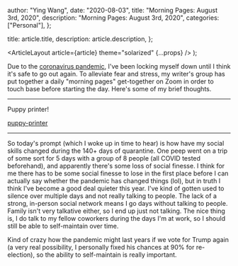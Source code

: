 
  author: "Ying Wang",
  date: "2020-08-03",
  title: "Morning Pages: August 3rd, 2020",
  description: "Morning Pages: August 3rd, 2020",
  categories: ["Personal"],
};

  title: article.title,
  description: article.description,
};

  <ArticleLayout article={article} theme="solarized" {...props} />
);

Due to the [coronavirus
pandemic](https://en.wikipedia.org/wiki/2019-20_coronavirus_pandemic), I've been
locking myself down until I think it's safe to go out again. To alleviate fear
and stress, my writer's group has put together a daily "morning pages"
get-together on Zoom in order to touch base before starting the day. Here's some
of my brief thoughts.

---

Puppy printer!

[puppy-printer](/img/posts/2020/08/03/morning_pages.jpg)

---

So today's prompt (which I woke up in time to hear) is how have my social skills
changed during the 140+ days of quarantine. One peep went on a trip of some sort
for 5 days with a group of 8 people (all COVID tested beforehand), and
apparently there's some loss of social finesse. I think for me there has to be
some social finesse to lose in the first place before I can actually say whether
the pandemic has changed things (lol), but in truth I think I've become a good
deal quieter this year. I've kind of gotten used to silence over multiple days
and not really talking to people. The lack of a strong, in-person social network
means I go days without talking to people. Family isn't very talkative either,
so I end up just not talking. The nice thing is, I do talk to my fellow
coworkers during the days I'm at work, so I should still be able to
self-maintain over time.

Kind of crazy how the pandemic might last years if we vote for Trump again (a
very real possibility, I personally fixed his chances at 90% for re-election),
so the ability to self-maintain is really important.
